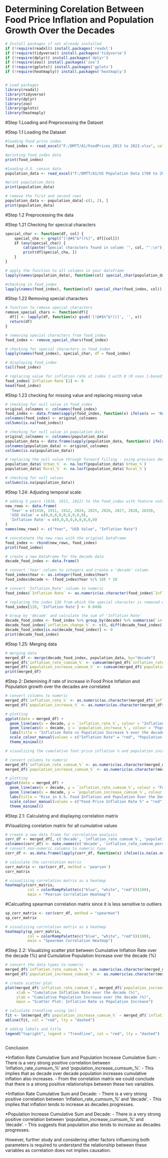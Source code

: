 
# Determining Corelation Between Food Price Inflation and Population Growth Over the Decades

```{r}
# Install packages if not already installed
if (!require(readxl)) install.packages('readxl')
if (!require(tidyverse)) install.packages('tidyverse')
if (!require(dplyr)) install.packages('dplyr')
if (!require(zoo)) install.packages('zoo')
if (!require(gplots)) install.packages('gplots')
if (!require(heatmaply)) install.packages('heatmaply')


# Load packages
library(readxl)
library(tidyverse)
library(dplyr)
library(zoo)
library(gplots)
library(heatmaply)
```


#Step 1.Loading and Preprocessing the Dataset

#Step 1.1 Loading the Dataset

```{r}
#loading Food price index
food_index <- read_excel("F:/DMTT/A1/FoodPrices_2013 to 2023.xlsx", col_names = TRUE)
```


```{r}
#printing food_index data
print(food_index)
```


```{r}
#loading U.S. census data
population_data <- read_excel("F:/DMTT/A1/US Population Data 1790 to 2020.xlsx", col_names = c('decade', 'Total_Population', 'population_increase', 'population_increase_%', 'Urban_%', 'Rural_%'))
```


```{r}
#print population_data
print(population_data)
```


```{r}
# remove the first and second rows
population_data <- population_data[-c(1, 2), ]
print(population_data)
```


#Step 1.2 Preprocessing the data

#Step 1.21 Checking for specical characters

```{r}
special_char <- function(df, col) {
    special_cha <- grepl("[!@#$^&*()%]", df[[col]])
    if (any(special_cha)) {
        cat(paste("Special characters found in column '", col, "':\n"))
        print(df[special_cha, ])
    }
}
```


```{r}
# apply the function to all columns in your dataframe
lapply(names(population_data), function(col) special_char(population_data, col))

```


```{r}
#checking in food_index
lapply(names(food_index), function(col) special_char(food_index, col))
```

#Step 1.22 Removing special characters

```{r}
# function to remove special characters
remove_special_chars <- function(df){
  df[] <- lapply(df, function(x) gsub('[!@#$%^&*()]', '', x))
  return(df)
}
```


```{r}
# removing special characters from food_index
food_index <- remove_special_chars(food_index)
```


```{r}
# checking for special characters in food_index
lapply(names(food_index), special_char, df = food_index)
```


```{r}
# displaying food_index
tail(food_index)
```

```{r}
# replacing value for inflation rate at index 1 with 0 (R uses 1-based indexing)
food_index$`Inflation Rate`[1] <- 0
head(food_index)
```


#Step 1.23 checking for missing value and replacing missing value

```{r}
# checking for null value in food_index
original_colnames <- colnames(food_index)
food_index <- data.frame(sapply(food_index, function(x) ifelse(x == 'NA', NA, x)))
colnames(food_index) <- original_colnames
colSums(is.na(food_index))
```


```{r}
# checking for null value in population_data
original_colnames <- colnames(population_data)
population_data <- data.frame(sapply(population_data, function(x) ifelse(x == 'NA', NA, x)))
colnames(population_data) <- original_colnames
colSums(is.na(population_data))

```


```{r}
# replacing the null value through forward filling - using previous decades values
population_data$`Urban_%` <- na.locf(population_data$`Urban_%`)
population_data$`Rural_%` <- na.locf(population_data$`Rural_%`)
```


```{r}
# checking for null values
colSums(is.na(population_data))
```

#Step 1.24: Adjusting temporal scale:


```{r}
# adding 3 years (1910, 1911, 1912) to the food_index with feature values as zero
new_rows <- data.frame(
  'Year' = c(1910, 1911, 1912, 2024, 2025, 2026, 2027, 2028, 2029),
  'USD Value' = c(0,0,0,0,0,0,0,0,0),
  'Inflation Rate' = c(0,0,0,0,0,0,0,0,0)
)
names(new_rows) <- c("Year", "USD Value", "Inflation Rate")

# concatenate the new rows with the original DataFrame
food_index <- rbind(new_rows, food_index)
print(food_index)
```

```{r}
# create a new DataFrame for the decade data
decade_food_index <- data.frame()

# convert 'Year' column to integers and create a 'decade' column
food_index$Year <- as.integer(food_index$Year)
food_index$decade <- (food_index$Year %/% 10) * 10

# convert 'Inflation_Rate' column to numeric
food_index$`Inflation Rate` <- as.numeric(as.character(food_index$`Inflation Rate`))

# replacing the index 120 from which the special character is removed with correct value after converting into numeric
food_index[120, 'Inflation Rate'] <- 0.0496

# Group by 'decade' and calculate the sum of 'Inflation Rate'
decade_food_index <- food_index %>% group_by(decade) %>% summarise(`inflation_rate_%` = sum(`Inflation Rate`)*100, .groups="keep")
decade_food_index$`inflation_change_%` <- c(0, diff(decade_food_index$`inflation_rate_%`))
decade_food_index[is.na(decade_food_index)] <- 0
print(decade_food_index)
```


#Step 1.25: Merging data


```{r}
# merging data
merged_df <- merge(decade_food_index, population_data, by="decade")
merged_df$`inflation_rate_cumsum_%` <- cumsum(merged_df$`inflation_rate_%`)
merged_df$`population_increase_cumsum_%` <- cumsum(merged_df$`population_increase_%`)
print(merged_df)
```


#Step 2: Detemining if rate of increase in Food Price Inflation and Population growth over the decades are correlated


```{r}
# convert columns to numeric
merged_df$`inflation_rate_%` <- as.numeric(as.character(merged_df$`inflation_rate_%`))
merged_df$`population_increase_%` <- as.numeric(as.character(merged_df$`population_increase_%`))

# plotting
ggplot(data = merged_df) +
  geom_line(aes(x = decade, y = `inflation_rate_%`, colour = "Inflation Rate"), show.legend = TRUE) +
  geom_line(aes(x = decade, y = `population_increase_%`, colour = "Population Increase"), show.legend = TRUE) +
  labs(title = "Inflation Rate vs Population Increase % over the decades", x = "Decade", y = "Percentage %", colour = "Parameter") +
  scale_colour_manual(values = c("Inflation Rate" = "red", "Population Increase" = "blue")) +
  theme_minimal()

```


```{r}
# visualizing the cumulative foot price inflation % and population increase % over the decades to understand more about the correlation between two parameters

# convert columns to numeric
merged_df$`inflation_rate_cumsum_%` <- as.numeric(as.character(merged_df$`inflation_rate_cumsum_%`))
merged_df$`population_increase_cumsum_%` <- as.numeric(as.character(merged_df$`population_increase_cumsum_%`))

# plotting
ggplot(data = merged_df) +
  geom_line(aes(x = decade, y = `inflation_rate_cumsum_%`, colour = "Food Price Inflation Rate %"), show.legend = TRUE) +
  geom_line(aes(x = decade, y = `population_increase_cumsum_%`, colour = "Increase in U.S. Population%"), show.legend = TRUE) +
  labs(title = "Rise in U.S. Food Inflation and Population Over the Decades", x = "Decade", y = "Percentage %", colour = "Parameter") +
  scale_colour_manual(values = c("Food Price Inflation Rate %" = "red", "Increase in U.S. Population%" = "blue")) +
  theme_minimal()

```


#Step 2.1: Calculating and displaying correlation matrix

#Visualizing corelation matrix for all cumulative values


```{r}
# create a new data frame for correlation analysis
corr_df <- merged_df[, c('decade', 'inflation_rate_cumsum_%', 'population_increase_cumsum_%'), drop = FALSE]
colnames(corr_df) <- make.names(c('decade', 'inflation_rate_cumsum_percent', 'population_increase_cumsum_percent'))
# convert non-numeric columns to numeric type
corr_df <- as.data.frame(lapply(corr_df, function(x) ifelse(is.na(as.numeric(x)), x, as.numeric(x))))

# calculate the correlation matrix
corr_matrix <- cor(corr_df, method = 'pearson')
corr_matrix
```


```{r}
# visualizing correlation matrix as a heatmap
heatmaply(corr_matrix,
          col = colorRampPalette(c("blue", "white", "red"))(100),
          main = "Pearson Correlation Heatmap")
```



#Calcualting spearman correlation matrix since it is less sensitive to outliers


```{r}
sp_corr_matrix <- cor(corr_df, method = "spearman")
sp_corr_matrix
```
```{r}
# visualizing correlation matrix as a heatmap
heatmaply(sp_corr_matrix,
          col = colorRampPalette(c("blue", "white", "red"))(100),
          main = "Spearman Correlation Heatmap")
```


#Step 2.2: Visualizing scatter plot between Cumulative Inflation Rate over the decade (%) and Cumulative Population Increase over the decade (%)


```{r}
# convert the data types to numeric
merged_df$`inflation_rate_cumsum_%` <- as.numeric(as.character(merged_df$`inflation_rate_cumsum_%`))
merged_df$`population_increase_cumsum_%` <- as.numeric(as.character(merged_df$`population_increase_cumsum_%`))

# create scatter plot
plot(merged_df$`inflation_rate_cumsum_%`, merged_df$`population_increase_cumsum_%`, 
     xlab = "Cumulative Inflation Rate over the decade (%)",
     ylab = "Cumulative Population Increase over the decade (%)",
     main = "Scatter Plot: Inflation Rate vs Population Increase")

# calculate trendline using lm()
fit <- lm(merged_df$`population_increase_cumsum_%` ~ merged_df$`inflation_rate_cumsum_%`)
abline(fit, col = "red", lty = "dashed")

# adding labels and title
legend("topright", legend = "Trendline", col = "red", lty = "dashed")
```

```{r}
```

Conclusion

*Inflation Rate Cumulative Sum and Population Increase Cumulative Sum:
  - There is a very strong positive correlation between 'inflation_rate_cumsum_%' and 'population_increase_cumsum_%'.
  - This implies that as decade over decade population increases cumulative inflation also increases.
  - From the correlation matrix we could conclude that there is a strong positive relationships between these two variables.

*Inflation Rate Cumulative Sum and Decade:
  - There is a very strong positive correlation between 'inflation_rate_cumsum_%' and 'decade'.
  - This implies that inflation tends to increase as decades progresses.

*Population Increase Cumulative Sum and Decade:
  - There is a very strong positive correlation between 'population_increase_cumsum_%' and 'decade'.
  - This suggests that population also tends to increase as decades progresses.

However, further study and considering other factors influencing both parameters is required to understand the relationship between these variables as correlation does not implies causation.

